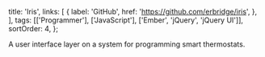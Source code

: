   title: 'Iris',
  links: [
    {
      label: 'GitHub',
      href: 'https://github.com/erbridge/iris',
    },
  ],
  tags: [['Programmer'], ['JavaScript'], ['Ember', 'jQuery', 'jQuery UI']],
  sortOrder: 4,
};

A user interface layer on a system for programming smart thermostats.
